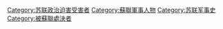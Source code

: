 [[Category:苏联政治迫害受害者|Category:苏联政治迫害受害者]]
[[Category:蘇聯軍事人物|Category:蘇聯軍事人物]]
[[Category:苏联军事史|Category:苏联军事史]]
[[Category:被蘇聯處決者|Category:被蘇聯處決者]]